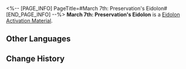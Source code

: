 <%-- [PAGE_INFO]
PageTitle=#March 7th: Preservation's Eidolon#
[END_PAGE_INFO] --%>
{{Item Infobox
|id          = 11001
|image       = Item March 7th- Preservation's Eidolon.png
|type        = Eidolon Activation Material
|invCategory = 
|rarity      = 4
|effect      = 
|description = Material for raising March 7th: Preservation's Eidolon Level.
}}
{{Description|Eidolon Projection generated when March 7th treads on the Path of Preservation. One of the countless existing possibilities.}}
'''March 7th: Preservation's Eidolon''' is a [[Eidolon Activation Material]].

==Other Languages==
{{Other Languages
|en   = March 7th: Preservation's Eidolon
|zhs  = 【三月七•存护】的星魂
|zht  = 【三月七•存護】的星魂
|ja   = 「三月なのか・存護」の星魂
|ko   = [Mar. 7th•보존]의 성혼
|es   = Eidolon de Siete de Marzo (Conservación)
|fr   = Eidolon de March&nbsp;7th de la Préservation
|ru   = Эйдолон Март 7 (Сохранение)
|th   = Eidolon ของ "March 7th - อนุรักษ์"
|vi   = Tinh Hồn March 7th - Bảo Hộ
|de   = Eidolon von 7. März (Die Bewahrung)
|id   = March 7th: Preservation's Eidolon
|pt   = Eidolon de 7 de Março: A Preservação
}}

==Change History==
{{Change History|1.0}}